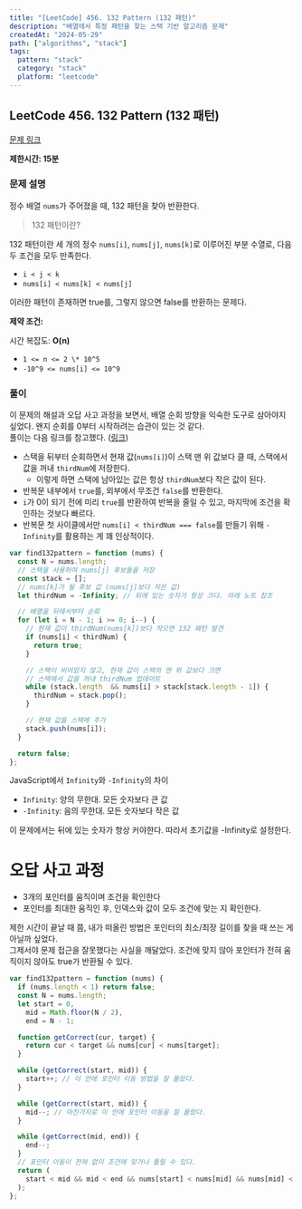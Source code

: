 ```yaml
---
title: "[LeetCode] 456. 132 Pattern (132 패턴)"
description: "배열에서 특정 패턴을 찾는 스택 기반 알고리즘 문제"
createdAt: "2024-05-29"
path: ["algorithms", "stack"]
tags:
  pattern: "stack"
  category: "stack"
  platform: "leetcode"
---
```


## LeetCode 456. 132 Pattern (132 패턴)

[문제 링크](https://leetcode.com/problems/132-pattern/)

**제한시간: 15분**

### 문제 설명

정수 배열 `nums`가 주어졌을 때, 132 패턴을 찾아 반환한다.

> 132 패턴이란?

132 패턴이란 세 개의 정수 `nums[i]`, `nums[j]`, `nums[k]`로 이루어진 부분 수열로, 다음 두 조건을 모두 만족한다.

- `i < j < k`
- `nums[i] < nums[k] < nums[j]`

이러한 패턴이 존재하면 true를, 그렇지 않으면 false를 반환하는 문제다.

**제약 조건:**

시간 복잡도: **O(n)**

- `1 <= n <= 2 \* 10^5`
- `-10^9 <= nums[i] <= 10^9`

### 풀이

이 문제의 해설과 오답 사고 과정을 보면서, 배열 순회 방향을 익숙한 도구로 삼아야지 싶었다. 왠지 순회를 0부터 시작하려는 습관이 있는 것 같다. <br/>
풀이는 다음 링크를 참고했다. ([링크](https://leetcode.com/problems/132-pattern/solutions/6604083/using-stack-easy-solution))

- 스택을 뒤부터 순회하면서 현재 값(`nums[i]`)이 스택 맨 위 값보다 클 때, 스택에서 값을 꺼내 `thirdNum`에 저장한다.
    - 이렇게 하면 스택에 남아있는 값은 항상 `thirdNum`보다 작은 값이 된다.
- 반복문 내부에서 `true`를, 외부에서 무조건 `false`를 반환한다.
- `i`가 0이 되기 전에 미리 `true`를 반환하여 반복을 줄일 수 있고, 마지막에 조건을 확인하는 것보다 빠르다.
- 반복문 첫 사이클에서만 `nums[i] < thirdNum === false`를 만들기 위해 `-Infinity`를 활용하는 게 꽤 인상적이다.

```js
var find132pattern = function (nums) {
  const N = nums.length;
  // 스택을 사용하여 nums[j] 후보들을 저장
  const stack = [];
  // nums[k]가 될 후보 값 (nums[j]보다 작은 값)
  let thirdNum = -Infinity; // 뒤에 있는 숫자가 항상 크다. 아래 노트 참조

  // 배열을 뒤에서부터 순회
  for (let i = N - 1; i >= 0; i--) {
    // 현재 값이 thirdNum(nums[k])보다 작으면 132 패턴 발견
    if (nums[i] < thirdNum) {
      return true;
    }

    // 스택이 비어있지 않고, 현재 값이 스택의 맨 위 값보다 크면
    // 스택에서 값을 꺼내 thirdNum 업데이트
    while (stack.length  && nums[i] > stack[stack.length - 1]) {
      thirdNum = stack.pop();
    }

    // 현재 값을 스택에 추가
    stack.push(nums[i]);
  }

  return false;
};
```

JavaScript에서 `Infinity`와 `-Infinity`의 차이

- `Infinity`: 양의 무한대. 모든 숫자보다 큰 값
- `-Infinity`: 음의 무한대. 모든 숫자보다 작은 값

이 문제에서는 뒤에 있는 숫자가 항상 커야한다. 따라서 초기값을 -Infinity로 설정한다.

# 오답 사고 과정

- 3개의 포인터를 움직이며 조건을 확인한다
- 포인터를 최대한 움직인 후, 인덱스와 값이 모두 조건에 맞는 지 확인한다.

제한 시간이 끝날 때 쯤, 내가 떠올린 방법은 포인터의 최소/최장 길이를 찾을 때 쓰는 게 아닐까 싶었다. <br/>
그제서야 문제 접근을 잘못했다는 사실을 깨달았다. 조건에 맞지 않아 포인터가 전혀 움직이지 않아도 true가 반환될 수 있다.

```js
var find132pattern = function (nums) {
  if (nums.length < 1) return false;
  const N = nums.length;
  let start = 0,
    mid = Math.floor(N / 2),
    end = N - 1;

  function getCorrect(cur, target) {
    return cur < target && nums[cur] < nums[target];
  }

  while (getCorrect(start, mid)) {
    start++; // 이 안에 포인터 이동 방법을 잘 몰랐다.
  }

  while (getCorrect(start, mid)) {
    mid--; // 마찬가지로 이 안에 포인터 이동을 잘 몰랐다.
  }

  while (getCorrect(mid, end)) {
    end--;
  }
  // 포인터 이동이 전혀 없이 조건에 맞거나 틀릴 수 있다.
  return (
    start < mid && mid < end && nums[start] < nums[mid] && nums[mid] < nums[end]
  );
};
```
